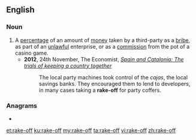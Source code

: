 {{also|rakeoff|rake off}}
==English==

===Noun===
{{en-noun}}
# A [[percentage]] of an amount of [[money]] taken by a third-party as a [[bribe]], as part of an [[unlawful]] enterprise, or as a [[commission]] from the pot of a casino game.
#* '''2012''', 24th November, The Economist, ''[http://www.economist.com/news/briefing/21567085-stabilising-spains-finances-without-tearing-its-social-fabric-apart-being-made-harder Spain and Catalonia: The trials of keeping a country together]''
#*: The local party machines took control of the ''cajas'', the local savings banks. They encouraged them to lend to developers, in many cases taking a '''rake-off''' for party coffers.

===Anagrams===
* {{l|en|for fake}}

[[et:rake-off]]
[[ku:rake-off]]
[[my:rake-off]]
[[ta:rake-off]]
[[vi:rake-off]]
[[zh:rake-off]]